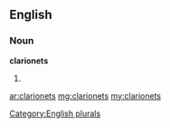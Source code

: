 ==English==

===Noun===
'''clarionets'''

# {{plural of|[[clarionet]]}}

[[Category:English plurals]]

[[ar:clarionets]]
[[mg:clarionets]]
[[my:clarionets]]